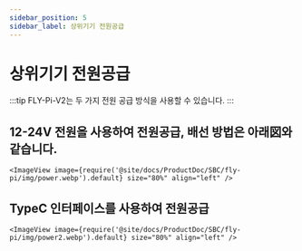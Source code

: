 ```yaml
---
sidebar_position: 5
sidebar_label: 상위기기 전원공급
---
```


# 상위기기 전원공급

:::tip
FLY-Pi-V2는 두 가지 전원 공급 방식을 사용할 수 있습니다.
:::

## 12-24V 전원을 사용하여 전원공급, 배선 방법은 아래図와 같습니다.

    <ImageView image={require('@site/docs/ProductDoc/SBC/fly-pi/img/power.webp').default} size="80%" align="left" />


## TypeC 인터페이스를 사용하여 전원공급

    <ImageView image={require('@site/docs/ProductDoc/SBC/fly-pi/img/power2.webp').default} size="80%" align="left" />